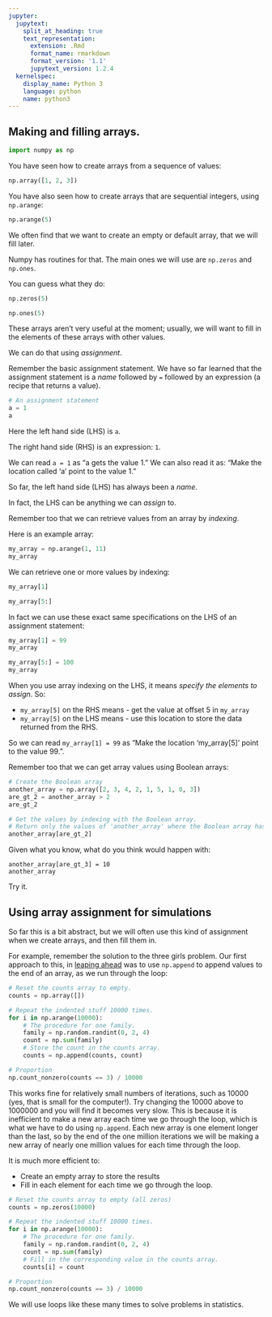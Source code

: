 ```yaml
---
jupyter:
  jupytext:
    split_at_heading: true
    text_representation:
      extension: .Rmd
      format_name: rmarkdown
      format_version: '1.1'
      jupytext_version: 1.2.4
  kernelspec:
    display_name: Python 3
    language: python
    name: python3
---
```


## Making and filling arrays.

```python
import numpy as np
```

You have seen how to create arrays from a sequence of values:

```python
np.array([1, 2, 3])
```

You have also seen how to create arrays that are sequential integers, using `np.arange`:

```python
np.arange(5)
```

We often find that we want to create an empty or default array, that we will fill later.

Numpy has routines for that.  The main ones we will use are `np.zeros` and `np.ones`.

You can guess what they do:

```python
np.zeros(5)
```

```python
np.ones(5)
```

These arrays aren't very useful at the moment; usually, we will want to fill in the elements of these arrays with other values.

We can do that using *assignment*.

Remember the basic assignment statement.  We have so far learned that the assignment statement is a *name* followed by `=` followed by an expression (a recipe that returns a value).

```python
# An assignment statement
a = 1
a
```

Here the left hand side (LHS) is `a`.

The right hand side (RHS) is an expression: `1`.

We can read `a = 1` as "a gets the value 1."  We can also read it as: "Make the location called 'a' point to the value 1."


So far, the left hand side (LHS) has always been a *name*.

In fact, the LHS can be anything we can *assign* to.

Remember too that we can retrieve values from an array by *indexing*.

Here is an example array:

```python
my_array = np.arange(1, 11)
my_array
```

We can retrieve one or more values by indexing:

```python
my_array[1]
```

```python
my_array[5:]
```

In fact we can use these exact same specifications on the LHS of an assignment statement:

```python
my_array[1] = 99
my_array
```

```python
my_array[5:] = 100
my_array
```

When you use array indexing on the LHS, it means *specify the elements to assign*.  So:

* `my_array[5]` on the RHS means - get the value at offset 5 in `my_array`
* `my_array[5]` on the LHS means - use this location to store the data returned from the RHS.

So we can read `my_array[1] = 99` as "Make the location 'my_array[5]' point to the value 99.".


Remember too that we can get array values using Boolean arrays:

```python
# Create the Boolean array
another_array = np.array([2, 3, 4, 2, 1, 5, 1, 0, 3])
are_gt_2 = another_array > 2
are_gt_2
```

```python
# Get the values by indexing with the Boolean array.
# Return only the values of 'another_array' where the Boolean array has True.
another_array[are_gt_2]
```

Given what you know, what do you think would happen with:

```
another_array[are_gt_3] = 10
another_array
```

Try it.

## Using array assignment for simulations


So far this is a bit abstract, but we will often use this kind of assignment when we create arrays, and then fill them in.

For example, remember the solution to the three girls problem.  Our first approach to this, in [leaping ahead](leaping_ahead) was to use `np.append` to append values to the end of an array, as we run through the loop:

```python
# Reset the counts array to empty.
counts = np.array([])

# Repeat the indented stuff 10000 times.
for i in np.arange(10000):
    # The procedure for one family.
    family = np.random.randint(0, 2, 4)
    count = np.sum(family)
    # Store the count in the counts array.
    counts = np.append(counts, count)

# Proportion
np.count_nonzero(counts == 3) / 10000
```

This works fine for relatively small numbers of iterations, such as 10000 (yes, that is small for the computer!).  Try changing the 10000 above to 1000000 and you will find it becomes very slow.  This is because it is inefficient to make a new array each time we go through the loop, which is what we have to do using `np.append`.   Each new array is one element longer than the last, so by the end of the one million iterations we will be making a new array of nearly one million values for each time through the loop.


It is much more efficient to:

* Create an empty array to store the results
* Fill in each element for each time we go through the loop.

```python
# Reset the counts array to empty (all zeros)
counts = np.zeros(10000)

# Repeat the indented stuff 10000 times.
for i in np.arange(10000):
    # The procedure for one family.
    family = np.random.randint(0, 2, 4)
    count = np.sum(family)
    # Fill in the corresponding value in the counts array.
    counts[i] = count

# Proportion
np.count_nonzero(counts == 3) / 10000
```

We will use loops like these many times to solve problems in statistics.
